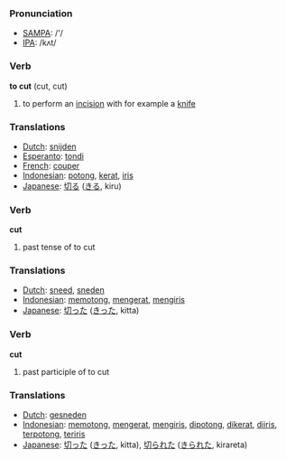 === Pronunciation ===
*[[w:SAMPA|SAMPA]]: /'/
*[[w:IPA|IPA]]: /kʌt/

=== Verb ===

'''to cut''' (cut, cut)

# to perform an [[incision]] with for example a [[knife]]

=== Translations ===
*[[Dutch]]: [[snijden]]
*[[Esperanto]]: [[tondi]]
*[[French]]: [[couper]]
*[[Indonesian]]: [[potong]], [[kerat]], [[iris]]
*[[Japanese]]: [[切る]] ([[きる]], kiru)

=== Verb ===

'''cut'''

# past tense of to cut

=== Translations ===
*[[Dutch]]: [[sneed]], [[sneden]]
*[[Indonesian]]: [[potong|memotong]], [[kerat|mengerat]], [[iris|mengiris]]
*[[Japanese]]: [[切った]] ([[きった]], kitta)

=== Verb ===

'''cut'''

# past participle of to cut

=== Translations ===
*[[Dutch]]: [[gesneden]]
*[[Indonesian]]: [[potong|memotong]], [[kerat|mengerat]], [[iris|mengiris]], [[potong|dipotong]], [[kerat|dikerat]], [[iris|diiris]], [[potong|terpotong]], [[iris|teriris]]
*[[Japanese]]: [[切った]] ([[きった]], kitta), [[切られた]] ([[きられた]], kirareta)